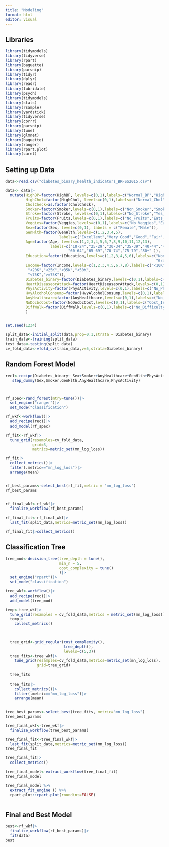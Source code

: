 ```yaml
---
title: "Modeling"
format: html
editor: visual
---
```


## Libraries

```r
library(tidymodels)
library(tidyverse)
library(rpart)
library(baguette)
library(parsnip)
library(tidyr)
library(dplyr)
library(readr)
library(lubridate)
library(psych)
library(tidymodels)
library(stats)
library(rsample)
library(yardstick)
library(tidyverse)
library(corrr)
library(parsnip)
library(tune)
library(glmnet)
library(baguette)
library(ranger)
library(rpart.plot)
library(caret)
```


## Setting up Data

```r
data<-read.csv("diabetes_binary_health_indicators_BRFSS2015.csv")

data<- data|>
  mutate(HighBP=factor(HighBP, levels=c(0,1),labels=c("Normal_BP","High_BP")),
         HighChol=factor(HighChol, levels=c(0,1),labels=c("Normal_Chol","High_Chol")),
         CholCheck=as.factor(CholCheck),
         Smoker=factor(Smoker,levels=c(0,1),labels=c("Non_Smoker","Smoker")),
         Stroke=factor(Stroke, levels=c(0,1),labels=c("No_Stroke","Yes_Stroke")),
         Fruits=factor(Fruits,levels=c(0,1),labels=c("No_Fruits","Eats_Fruits")),
         Veggies=factor(Veggies,levels=c(0,1),labels=c("No_Veggies","Eats_Veggies")),
         Sex=factor(Sex, level=c(0,1), labels = c("Female","Male")),
         GenHlth=factor(GenHlth,levels=c(1,2,3,4,5), 
                        labels=c("Excellent","Very Good","Good","Fair","Poor")),
         Age=factor(Age, levels=c(1,2,3,4,5,6,7,8,9,10,11,12,13),
                    labels=c("18-24","25-29","30-34","35-39","40-44","45-49","50-54","55-59",
                            "60-64","65-69","70-74","75-79","80+" )),
         Education=factor(Education,levels=c(1,2,3,4,5,6),labels=c("None-K","Grades 1-8",
                                                                   "Grades 9-11","HS Diploma","Some College","Bachelor's Degree or Higher")),
         Income=factor(Income,levels=c(1,2,3,4,5,6,7,8),labels=c("<10K","<15K",
          "<20K","<25K","<35K","<50K",
          "<75K",">=75K")),
         Diabetes_binary=factor(Diabetes_binary,levels=c(0,1),labels=c("Not_Diabetic","Diabetic")),
         HeartDiseaseorAttack=factor(HeartDiseaseorAttack,levels=c(0,1),labels=c("No_Heart Disease","Heart_Disease")),
         PhysActivity=factor(PhysActivity,levels=c(0,1),labels=c("No_Physical Activity","Physical_Activity")),
         HvyAlcoholConsump=factor(HvyAlcoholConsump,levels=c(0,1),labels=c("Not_Heavy Drinker","Heavy_Drinker")),
         AnyHealthcare=factor(AnyHealthcare,levels=c(0,1),labels=c("No_Health_Coverage","Yes_Health_Coverage")),
         NoDocbcCost=factor(NoDocbcCost,levels=c(0,1),labels=c("Cost_Issue","Cost_Not_Issue")),
         DiffWalk=factor(DiffWalk,levels=c(0,1),labels=c("No_Difficulty_Walking","Difficulty_Walking"))
         )


set.seed(1234)

split_data<-initial_split(data,prop=0.1,strata = Diabetes_binary)
train_data<-training(split_data)
test_data<-testing(split_data)
cv_fold_data<-vfold_cv(train_data,v=5,strata=Diabetes_binary)
```


## Random Forest Model

```r


rec1<-recipe(Diabetes_binary~ Sex+Smoker+AnyHealthcare+GenHlth+PhysActivity,data=train_data)|>
   step_dummy(Sex,Smoker,GenHlth,AnyHealthcare,PhysActivity)



rf_spec<-rand_forest(mtry=tune())|>
  set_engine("ranger")|>
  set_mode("classification")

rf_wkf<-workflow()|>
  add_recipe(rec1)|>
  add_model(rf_spec)

rf_fit<-rf_wkf|>
  tune_grid(resamples=cv_fold_data,
            grid=3,
            metrics=metric_set(mn_log_loss))

rf_fit|>
  collect_metrics()|>
  filter(.metric=="mn_log_loss")|>
  arrange(mean)


rf_best_params<-select_best(rf_fit,metric = "mn_log_loss")
rf_best_params


rf_final_wkf<-rf_wkf|>
  finalize_workflow(rf_best_params)

rf_final_fit<-rf_final_wkf|>
  last_fit(split_data,metrics=metric_set(mn_log_loss))

rf_final_fit|>collect_metrics()

```



## Classification Tree
```r
tree_mod<-decision_tree(tree_depth = tune(),
                        min_n = 5,
                        cost_complexity = tune()
                        )|>
  set_engine("rpart")|>
  set_mode("classification")

tree_wkf<-workflow()|>
  add_recipe(rec1)|>
  add_model(tree_mod)

temp<-tree_wkf|>
  tune_grid(resamples = cv_fold_data,metrics = metric_set(mn_log_loss))
  temp|>
    collect_metrics()

  
  
  tree_grid<-grid_regular(cost_complexity(),
                          tree_depth(),
                          levels=c(5,3))
  tree_fits<-tree_wkf|>
    tune_grid(resamples=cv_fold_data,metrics=metric_set(mn_log_loss),
              grid=tree_grid)
  
  tree_fits
  
  tree_fits|>
    collect_metrics()|>
    filter(.metric=="mn_log_loss")|>
    arrange(mean)

  
tree_best_params<-select_best(tree_fits, metric="mn_log_loss")
tree_best_params

tree_final_wkf<-tree_wkf|>
  finalize_workflow(tree_best_params)

tree_final_fit<-tree_final_wkf|>
  last_fit(split_data,metrics=metric_set(mn_log_loss))
tree_final_fit

tree_final_fit|>
  collect_metrics()

tree_final_model<-extract_workflow(tree_final_fit)
tree_final_model

tree_final_model %>%
  extract_fit_engine () %>%
  rpart.plot::rpart.plot(roundint=FALSE)



```
## Final and Best Model

```r
best<-rf_wkf|>
  finalize_workflow(rf_best_params)|>
  fit(data)
best
```



